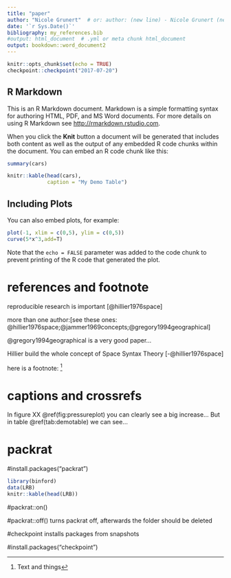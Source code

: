 ```yaml
---
title: "paper"
author: "Nicole Grunert"  # or: author: (new line) - Nicole Grunert (new line) - other Author
date: '`r Sys.Date()`'
bibliography: my_references.bib
#output: html_document  # .yml or meta chunk html_document
output: bookdown::word_document2
---
```


```r
knitr::opts_chunk$set(echo = TRUE)
checkpoint::checkpoint("2017-07-20")
```

## R Markdown

This is an R Markdown document. Markdown is a simple formatting syntax for authoring HTML, PDF, and MS Word documents. For more details on using R Markdown see <http://rmarkdown.rstudio.com>.

When you click the **Knit** button a document will be generated that includes both content as well as the output of any embedded R code chunks within the document. You can embed an R code chunk like this:

```r
summary(cars)

knitr::kable(head(cars),
             caption = "My Demo Table")
```

## Including Plots

You can also embed plots, for example:

```r
plot(-1, xlim = c(0,5), ylim = c(0,5))
curve(5*x^3,add=T) 
```

Note that the `echo = FALSE` parameter was added to the code chunk to prevent printing of the R code that generated the plot.

# references and footnote

 reproducible research is important [@hillier1976space]
 
 more than one author:[see these ones: @hillier1976space;@jammer1969concepts;@gregory1994geographical]
 
 @gregory1994geographical is a very good paper...
 
 Hillier build the whole concept of Space Syntax Theory [-@hillier1976space]

here is a footnote: ^[Text and things]

# captions and crossrefs

In figure XX \@ref(fig:pressureplot) you can clearly see a big increase...
But in table \@ref(tab:demotable) we can see...

# packrat

#install.packages("packrat")


<!-- then:
-->

```r
library(binford)
data(LRB)
knitr::kable(head(LRB))
```

#packrat::on()

#packrat::off() turns packrat off, afterwards the folder should be deleted


#checkpoint installs packages from snapshots

#install.packages("checkpoint") 
